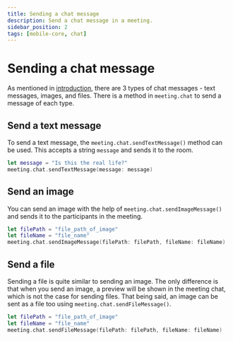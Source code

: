 ```yaml
---
title: Sending a chat message
description: Send a chat message in a meeting.
sidebar_position: 2
tags: [mobile-core, chat]
---
```


# Sending a chat message

As mentioned in [introduction](./introduction), there are 3 types of chat
messages - text messages, images, and files. There is a method in `meeting.chat`
to send a message of each type.

## Send a text message

To send a text message, the `meeting.chat.sendTextMessage()` method can be used.
This accepts a string `message` and sends it to the room.

```swift
let message = "Is this the real life?"
meeting.chat.sendTextMessage(message: message)
```

## Send an image

You can send an image with the help of `meeting.chat.sendImageMessage()` and
sends it to the participants in the meeting.

```swift
let filePath = "file_path_of_image"
let fileName = "file_name"
meeting.chat.sendImageMessage(filePath: filePath, fileName: fileName)
```

## Send a file

Sending a file is quite similar to sending an image. The only difference is that
when you send an image, a preview will be shown in the meeting chat, which is
not the case for sending files. That being said, an image can be sent as a file
too using `meeting.chat.sendFileMessage()`.

```swift
let filePath = "file_path_of_image"
let fileName = "file_name"
meeting.chat.sendFileMessage(filePath: filePath, fileName: fileName)
```
